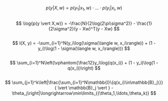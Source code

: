 
<Math>

$$
p(y \vert X, w) = p(y_1 \vert x_1, w) \cdot\ldots\cdot p(y_i \vert x_i, w)
$$

</Math>

<Math>

$$
\log{p(y \vert X,w)} = -\frac{N}{2\log(2\pi\sigma^2)} - \frac{1}{2\sigma^2}(y - Xw)^T(y - Xw)
$$

</Math>

<Math>

$$
l(X, y) = -\sum_{i=1}^N(y_i\log(\sigma(\langle w, x_i\rangle)) + (1 - y_i)\log(1 - \sigma(\langle w, x_i\rangle)))
$$

</Math>

<Math>

$$
\sum_{i=1}^N\left(\vphantom{\frac12}y_i\log{q(x_i)} + (1 - y_i)\log(1 - q(x_i))\right)
$$

</Math>

<Math>

$$
\sum_{j=1}^k\left|\frac{\sum_{i=1}^N\mathbb{I}\{q(x_i)\in\mathbb{B}_j\}}{ \vert \mathbb{B}_j \vert } - \theta_j\right|\longrightarrow\min\limits_{(\theta_1,\ldots,\theta_k)}
$$

</Math>

